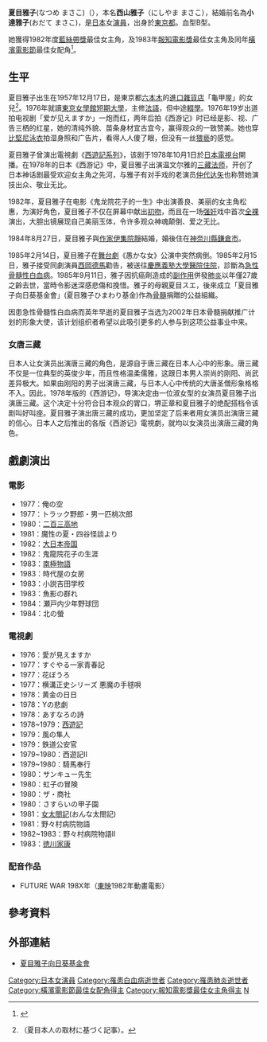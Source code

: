 {{noteTA
|1=zh-cn:比基尼;zh-tw:比基尼;zh-hk:比堅尼;
}}
{{Infobox person
| name        = 夏目雅子
| image       = 
| imagesize   = 300px
| caption     = 夏目雅子
| birthname   =  小達雅子 
| birth_date   = {{Birth date|1957|12|17}}
| birth_place  = {{JPN}}[[東京都|東京都]][[港區_(東京都)|港區]][[六本木|六本木]]
| death_date   = {{Death date and age|1985|9|11|1957|12|17}}
| death_place = {{JPN}}[[東京都|東京都]][[新宿區|新宿區]][[信濃町|信濃町]]
| death_cause  = 白血病
| resting_place ={{JPN}}[[山口縣|山口縣]][[防府市|防府市]]
| occupation  = [[演員|演員]]
| years_active = 
| spouse      = 
| website     = 
| awards      =  [[藍絲帶獎_(電影)|藍絲帶獎]]最佳女主角<br>1982年<br>[[報知電影獎|報知電影獎]]最佳女主角<br>1983年<br>[[橫濱電影節|橫濱電影節]]最佳女配角<br>1983年
}}
'''夏目雅子'''(なつめ まさこ)（{{bd|1957年|12月17日|1985年|9月11日|}}），本名'''西山雅子'''（にしやま まさこ），結婚前名為'''小達雅子'''(おだて まさこ)，是[[日本|日本]]女[[演員|演員]]，出身於[[東京都|東京都]]。血型B型。

她獲得1982年度[[藍絲帶獎_(電影)|藍絲帶獎]]最佳女主角，及1983年[[報知電影獎|報知電影獎]]最佳女主角及同年[[橫濱電影節|橫濱電影節]]最佳女配角<ref>{{Cite web|url=http://cinemahochi.yomiuri.co.jp/h_award/1983/ |script-title=ja:報知映画賞ヒストリー |accessdate=2010-01-24 |language=ja |publisher=Cinema Hochi |deadurl=yes |archiveurl=https://web.archive.org/web/20110325140217/http://cinemahochi.yomiuri.co.jp/h_award/1983/ |archivedate=2011-03-25 }}</ref>。

==生平==
夏目雅子出生在1957年12月17日，是東京都[[六本木|六本木]]的[[進口|進口]][[雜貨店|雜貨店]]「龜甲屋」的女兒<ref name="w-asahi1983812" >{{Cite journal|author=山下勝利|authorlink=山下勝利|date=1983-08-12|title=早過ぎる自叙伝 20代のまぶしい女たち(6) 夏目雅子|journal=[[週刊朝日|週刊朝日]]|volume=|issue=|pages=pp. 112-116|publisher=[[朝日新聞社|朝日新聞社]]|issn=}}（夏目本人の取材に基づく記事）。</ref>。1976年就讀[[東京女學館短期大學|東京女學館短期大學]]，主修[[法語|法語]]，但中途[[輟學|輟學]]。1976年19岁出道拍电视剧「爱が见えますか」一炮而红，两年后拍《西游记》时已经是影、视、广告三栖的红星，她的清纯外貌、苗条身材宜古宜今，赢得观众的一致赞美。她也穿[[比堅尼泳衣|比堅尼泳衣]]拍湿身照和广告片，看得人人傻了眼，但没有一丝[[猥亵|猥亵]]的感觉。

夏目雅子曾演出電視劇《[[西遊記系列|西遊記系列]]》，该剧于1978年10月1日於[[日本電視台|日本電視台]]開播。在1978年的日本《西游记》中，夏目雅子出演温文尔雅的[[三藏法师|三藏法师]]，开创了日本神话剧最受欢迎女主角之先河，与雅子有对手戏的老演员[[仲代达矢|仲代达矢]]也称赞她演技出众、敬业无比。

1982年，夏目雅子在电影《鬼龙院花子的一生》中出演善良、美丽的女主角松惠，为演好角色，夏目雅子不仅在屏幕中献出[[初吻|初吻]]，而且在一场[[强奸|强奸]]戏中首次[[全裸|全裸]]演出，大胆出镜展现自己美丽玉体，令许多观众神魂颠倒、爱之无比。

1984年8月27日，夏目雅子與[[作家|作家]][[伊集院靜|伊集院靜]]結婚，婚後住在[[神奈川縣|神奈川縣]][[鎌倉市|鎌倉市]]。

1985年2月14日，夏目雅子在[[舞台劇|舞台劇]]《愚かな女》公演中突然病倒。1985年2月15日，雅子接受同劇演員[[西岡德馬|西岡德馬]]勸告，被送往[[慶應義塾大學醫院|慶應義塾大學醫院]][[住院|住院]]，診斷為[[急性骨髓性白血病|急性骨髓性白血病]]。1985年9月11日，雅子因抗癌劑造成的[[副作用|副作用]]併發[[肺炎|肺炎]]以年僅27歲之齡去世，當時令影迷深感悲傷和挽惜。雅子的母親夏目スエ，後來成立「夏目雅子向日葵基金會」(夏目雅子ひまわり基金)作為[[骨髓|骨髓]]捐贈的公益組織。

因患急性骨髓性白血病而英年早逝的夏目雅子当选为2002年日本骨髓捐献推广计划的形象大使，该计划组织者希望以此吸引更多的人参与到这项公益事业中来。

===女唐三藏===
日本人让女演员出演唐三藏的角色，是源自于唐三藏在日本人心中的形象。唐三藏不仅是一位典型的英俊少年，而且性格温柔儒雅，这跟日本男人崇尚的刚阳、尚武差异极大。如果由刚阳的男子出演唐三藏，与日本人心中传统的大唐圣僧形象格格不入。因此，1978年版的《西游记》，导演决定由一位淑女型的女演员夏目雅子出演唐三藏。这个决定十分符合日本观众的胃口，堺正章和夏目雅子的绝配搭档令该剧叫好叫座。夏目雅子演出唐三藏的成功，更加坚定了后来者用女演员出演唐三藏的信心。日本人之后推出的各版《西游记》電視劇，就均以女演员出演唐三藏的角色。

==戲劇演出==
===電影===
*1977：俺の空
*1977：トラック野郎・男一匹桃次郎
*1980：[[二百三高地|二百三高地]]
*1981：魔性の夏・四谷怪談より
*1982：[[大日本帝國_(電影)|大日本帝国]]
*1982：鬼龍院花子の生涯
*1983：[[南極物語|南極物語]]
*1983：時代屋の女房
*1983：小説吉田学校
*1983：魚影の群れ
*1984：瀬戸内少年野球団
*1984：北の螢

===電視劇===
*1976：愛が見えますか 
*1977：すぐやる一家青春記 
*1977：花ぼうろ
*1977：横溝正史シリーズ 悪魔の手毬唄
*1978：黄金の日日
*1978：Yの悲劇
*1978：あすなろの詩
*1978~1979：[[西遊記系列|西遊記]]
*1979：風の隼人
*1979：鉄道公安官
*1979~1980：西遊記II
*1979~1980：騎馬奉行
*1980：サンキュー先生
*1980：虹子の冒険
*1980：ザ・商社
*1980：さすらいの甲子園
*1981：[[女太閤記|女太閤記]](おんな太閤記)
*1981：野々村病院物語
*1982~1983：野々村病院物語II
*1983：[[德川家康_(大河劇)|徳川家康]]

===配音作品===
*FUTURE WAR 198X年（[[東映|東映]]1982年動畫電影）

==參考資料==
{{Reflist}}

==外部連結==
*[http://www.himawari-kikin.com/ 夏目雅子向日葵基金會] {{Wayback|url=http://www.himawari-kikin.com/ |date=20120622064437 }}

{{橫濱電影節最佳女配角}}
{{報知電影獎最佳女主角}}
{{金箭獎圖形獎}}
{{Authority control}}

{{DEFAULTSORT:Natsume, Masako}}
[[Category:日本女演員|Category:日本女演員]]
[[Category:罹患白血病逝世者|Category:罹患白血病逝世者]]
[[Category:罹患肺炎逝世者|Category:罹患肺炎逝世者]]
[[Category:橫濱電影節最佳女配角得主|Category:橫濱電影節最佳女配角得主]]
[[Category:報知電影獎最佳女主角得主|Category:報知電影獎最佳女主角得主]]
[[Category:27俱乐部|N]]